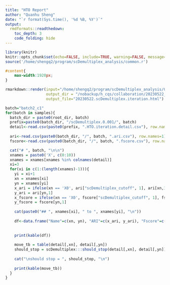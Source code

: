 ```yaml
---
title: "HTO Report"
author: "Quanhu Sheng"
date: "`r format(Sys.time(), '%d %B, %Y')`"
output: 
  rmdformats::readthedown:
    toc_depth: 3
    code_folding: hide
---
```


```r
library(knitr)
knitr::opts_chunk$set(echo=FALSE, include=TRUE, warning=FALSE, message=FALSE)
source('/home/shengq2/program/scDemultiplex_analysis/common.r')
```

```css
#content{
    max-width:1920px;
}
```

```r
rmarkdown::render(input="/home/shengq2/program/scDemultiplex_analysis/04_20230519.scDemultiplex.iteration.rmd",
                  output_dir = "/nobackup/h_cqs/collaboration/20230522_scrna_hto",
                  output_file="20230522.scDemultiplex.iteration.html")
```


```r
batch="batch2_c1"
for(batch in samples){
  batch_dir = paste0(root_dir, batch)
  prefix=paste0(batch_dir, "/scDemultiplex.0.001/", batch)
  detail<-read.csv(paste0(prefix, ".HTO.iteration.detail.csv"), row.names=1)
  
  ari<-read.csv(paste0(batch_dir, "/", batch, ".ari.csv"), row.names=1)
  fscore<-read.csv(paste0(batch_dir, "/", batch, ".fscore.csv"), row.names=1)

  cat("# ", batch, "\n\n")
  xnames = paste0('X', c(0:10))
  xnames = xnames[xnames %in% colnames(detail)]
  xi=3
  for(xi in c(1:(length(xnames)-1))){
    yi = xi+1
    xn = xnames[xi]
    yn = xnames[yi]
    x_ari = ifelse(xn == 'X0', ari["scDemultiplex_cutoff", 1], ari[xn,1])
    y_ari = ari[yn,1]
    x_fscore = ifelse(xn == 'X0', fscore["scDemultiplex_cutoff", 1], fscore[xn,1])
    y_fscore = fscore[yn,1]
    
    cat(paste0("## ", xnames[xi], " to ", xnames[yi], "\n"))
    
    df<-data.frame("Name"=c(xn, yn), "ARI"=c(x_ari, y_ari), "Fscore"=c(x_fscore, y_fscore))
    
    
    print(kable(df))
    
    move_tb = table(detail[,xn], detail[,yn])
    should_stop = scDemultiplex:::should_stop(detail[,xn], detail[,yn])
    
    cat("\nshould stop = ", should_stop, "\n")
    
    print(kable(move_tb))
  }
}

```